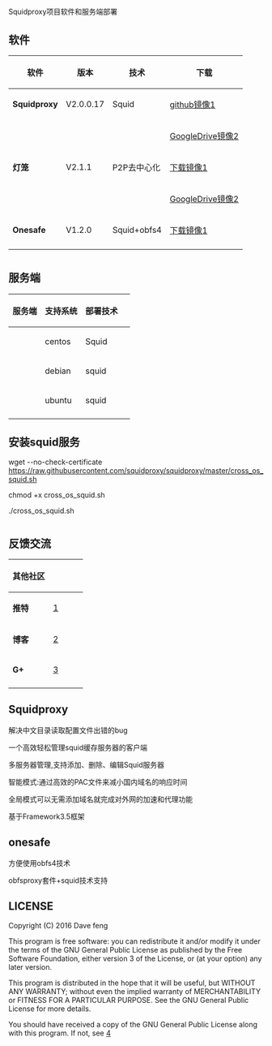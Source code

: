 =  =

Squidproxy项目软件和服务端部署


== 软件 ==

{|
! 软件 !! 版本 !! 技术 !! 下载
|-
| '''Squidproxy''' || V2.0.0.17 || Squid|| [https://github.com/squidproxy/squidproxy/releases/download/V2.0.0.17/squidproxy.exe github镜像1]
|-
| &nbsp; || &nbsp;|| &nbsp; || [https://drive.google.com/file/d/0B7RiljSae6SrYXozUWs5V05tYnM/view?usp=sharing GoogleDrive镜像2]
|-
| '''灯笼''' || V2.1.1 || P2P去中心化 ||  [https://s3.amazonaws.com/lantern/lantern-installer-beta.exe 下载镜像1] 
|-
| &nbsp; || &nbsp; || &nbsp; ||  [https://drive.google.com/file/d/0B7RiljSae6SrZ2RmbG4xQ2dTOHc/view?usp=sharing GoogleDrive镜像2] 
|-
| '''Onesafe''' || V1.2.0 || Squid+obfs4 ||  [https://github.com/squidproxy/obfs4/releases/download/v1.0.0.1/obfsproxydl.exe 下载镜像1] 
|-
|}

=  =
== 服务端 ==

{|
! 服务端 !! 支持系统 !! 部署技术!! 
|-
| &nbsp;|| centos || Squid||
|-
| &nbsp; || debian|| squid ||
|-
| &nbsp; || ubuntu || squid || 
|-

|}

== 安装squid服务==
wget --no-check-certificate https://raw.githubusercontent.com/squidproxy/squidproxy/master/cross_os_squid.sh

chmod +x cross_os_squid.sh

./cross_os_squid.sh

=  =
== 反馈交流 ==
{|
! 其他社区 !! &nbsp; !! &nbsp; !! &nbsp;
|-
| '''推特''' || [https://twitter.com/squidgfw]|| &nbsp; || &nbsp;
|-
| '''博客''' || [http://obfs4.blogspot.com] || &nbsp; || &nbsp;
|-
| '''G+''' || [https://plus.google.com/communities/101513261063592651175] || &nbsp;|| &nbsp;
|-
|}

== Squidproxy==

解决中文目录读取配置文件出错的bug

一个高效轻松管理squid缓存服务器的客户端

多服务器管理,支持添加、删除、编辑Squid服务器

智能模式:通过高效的PAC文件来减小国内域名的响应时间

全局模式可以无需添加域名就完成对外网的加速和代理功能

基于Framework3.5框架

== onesafe ==
方便使用obfs4技术

obfsproxy套件+squid技术支持

== LICENSE ==

Copyright (C) 2016 Dave feng

This program is free software: you can redistribute it and/or modify
it under the terms of the GNU General Public License as published by
the Free Software Foundation, either version 3 of the License, or
(at your option) any later version.

This program is distributed in the hope that it will be useful,
but WITHOUT ANY WARRANTY; without even the implied warranty of
MERCHANTABILITY or FITNESS FOR A PARTICULAR PURPOSE.  See the
GNU General Public License for more details.

You should have received a copy of the GNU General Public License
along with this program. If not, see 
[http://www.gnu.org/licenses]